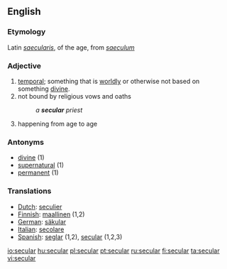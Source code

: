==English==
===Etymology===
Latin ''[[saecularis]]'', of the age, from ''[[saeculum]]''

===Adjective===
#[[temporal]]; something that is [[worldly]] or otherwise not based on something [[divine]]. 
#not bound by religious vows and oaths
#:''a '''secular''' priest''
#happening from age to age

===Antonyms===
*[[divine]] (1)
*[[supernatural]] (1)
*[[permanent]] (1)

=== Translations ===
{{rfc-trans}}

*[[Dutch]]: [[seculier]]
*[[Finnish]]: [[maallinen]] (1,2)
*[[German]]: [[säkular]]
*[[Italian]]: [[secolare]]
*[[Spanish]]: [[seglar]] (1,2), [[secular]] (1,2,3)

[[io:secular]]
[[hu:secular]]
[[pl:secular]]
[[pt:secular]]
[[ru:secular]]
[[fi:secular]]
[[ta:secular]]
[[vi:secular]]